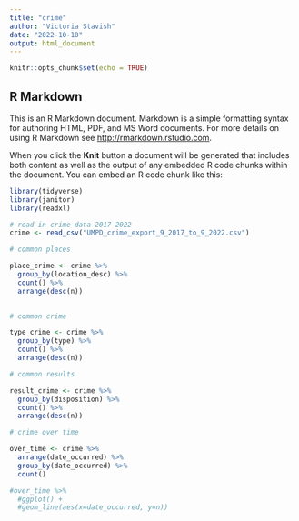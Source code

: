 ```yaml
---
title: "crime"
author: "Victoria Stavish"
date: "2022-10-10"
output: html_document
---
```


```r
knitr::opts_chunk$set(echo = TRUE)
```

## R Markdown

This is an R Markdown document. Markdown is a simple formatting syntax for authoring HTML, PDF, and MS Word documents. For more details on using R Markdown see <http://rmarkdown.rstudio.com>.

When you click the **Knit** button a document will be generated that includes both content as well as the output of any embedded R code chunks within the document. You can embed an R code chunk like this:

```r
library(tidyverse)
library(janitor)
library(readxl)

```
```r
# read in crime data 2017-2022
crime <- read_csv("UMPD_crime_export_9_2017_to_9_2022.csv")

```

```r
# common places

place_crime <- crime %>%
  group_by(location_desc) %>%
  count() %>%
  arrange(desc(n))
  
```

```r
# common crime

type_crime <- crime %>%
  group_by(type) %>%
  count() %>%
  arrange(desc(n))

```


```r
# common results

result_crime <- crime %>%
  group_by(disposition) %>%
  count() %>%
  arrange(desc(n))

```

```r
# crime over time

over_time <- crime %>%
  arrange(date_occurred) %>%
  group_by(date_occurred) %>%
  count()

#over_time %>%
  #ggplot() +
  #geom_line(aes(x=date_occurred, y=n))


```

